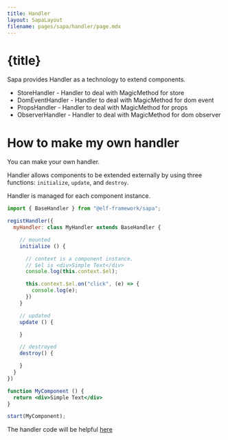 ```yaml
---
title: Handler
layout: SapaLayout
filename: pages/sapa/handler/page.mdx
---
```


# {title}

Sapa provides Handler as a technology to extend components.

* StoreHandler - Handler to deal with MagicMethod for store
* DomEventHandler - Handler to deal with MagicMethod for dom event
* PropsHandler - Handler to deal with MagicMethod for props
* ObserverHandler - Handler to deal with MagicMethod for dom observer

# How to make my own handler 

You can make your own handler.

Handler allows components to be extended externally by using three functions: `initialize`, `update`, and `destroy`.

Handler is managed for each component instance.


```jsx
import { BaseHandler } from "@elf-framework/sapa";

registHandler({
  myHandler: class MyHandler extends BaseHandler {

    // mounted
    initialize () {

      // context is a component instance.
      // $el is <div>Simple Text</div>
      console.log(this.context.$el);

      this.context.$el.on("click", (e) => {
        console.log(e);
      })
    }

    // updated
    update () {

    }

    // destroyed
    destroy() {

    }
  }
})

function MyComponent () {
  return <div>Simple Text</div>
}

start(MyComponent);

```

The handler code will be helpful [here](https://github.com/elf-framework/editor/tree/develop/packages/sapa/src/handler)